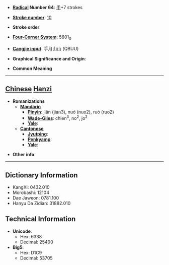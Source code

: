 * '''[[Wiktionary:Chinese radical index| Radical]] Number 64''': [[Wiktionary:Chinese radical index 手|手]]+7 strokes

* '''[[Wiktionary:Chinese total strokes index|Stroke number]]''': [[Wiktionary:Chinese total strokes index 10|10]]

* '''Stroke order''': 

* '''[[Wiktionary:Chinese four corner index|Four-Corner System]]''': 5601<sub>0</sub>

* '''[[Wiktionary:Chinese Cangjie index|Cangjie input]]''': 手月山山 (QBUU)

* '''Graphical Significance and Origin''': 

* '''Common Meaning'''

----

== [[Chinese]] [[Hanzi]] ==

* '''Romanizations'''
** '''[[Mandarin]]'''
*** '''[[Pinyin]]''': jiǎn (jian3), nuó (nuo2), ruó (ruo2)
*** '''[[Wade-Giles]]''': chien<sup>3</sup>, no<sup>2</sup>, jo<sup>2</sup>
*** '''[[Yale]]''': 
** '''[[Cantonese]]'''
*** '''[[Jyutping]]''':
*** '''[[Penkyamp]]''': 
*** '''[[Yale]]''': 

* '''Other info''': 

----

== Dictionary Information ==

* KangXi: 0432.010
* Morobashi: 12104
* Dae Jaweon: 0781.100
* Hanyu Da Zidian: 31882.010

== Technical Information ==

* '''Unicode''':
** Hex: 6338
** Decimal: 25400
* '''Big5''':
** Hex: D1C9
** Decimal: 53705